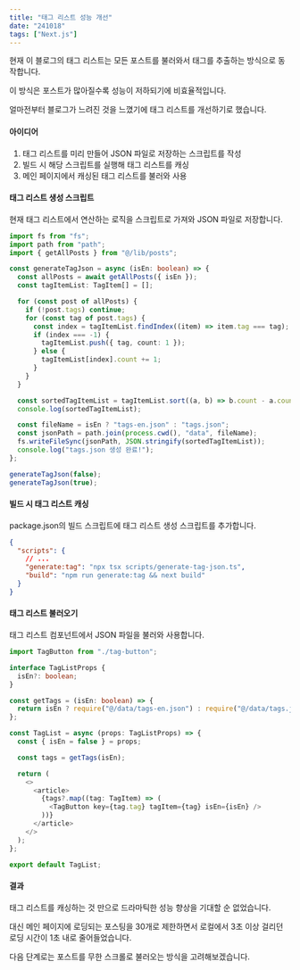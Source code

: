 ```yaml
---
title: "태그 리스트 성능 개선"
date: "241018"
tags: ["Next.js"]
---
```


현재 이 블로그의 태그 리스트는 모든 포스트를 불러와서 태그를 추출하는 방식으로 동작합니다.

이 방식은 포스트가 많아질수록 성능이 저하되기에 비효율적입니다.

얼마전부터 블로그가 느려진 것을 느꼈기에 태그 리스트를 개선하기로 했습니다.

#### 아이디어

1. 태그 리스트를 미리 만들어 JSON 파일로 저장하는 스크립트를 작성
2. 빌드 시 해당 스크립트를 실행해 태그 리스트를 캐싱
3. 메인 페이지에서 캐싱된 태그 리스트를 불러와 사용

#### 태그 리스트 생성 스크립트

현재 태그 리스트에서 연산하는 로직을 스크립트로 가져와 JSON 파일로 저장합니다.

```ts
import fs from "fs";
import path from "path";
import { getAllPosts } from "@/lib/posts";

const generateTagJson = async (isEn: boolean) => {
  const allPosts = await getAllPosts({ isEn });
  const tagItemList: TagItem[] = [];

  for (const post of allPosts) {
    if (!post.tags) continue;
    for (const tag of post.tags) {
      const index = tagItemList.findIndex((item) => item.tag === tag);
      if (index === -1) {
        tagItemList.push({ tag, count: 1 });
      } else {
        tagItemList[index].count += 1;
      }
    }
  }

  const sortedTagItemList = tagItemList.sort((a, b) => b.count - a.count);
  console.log(sortedTagItemList);

  const fileName = isEn ? "tags-en.json" : "tags.json";
  const jsonPath = path.join(process.cwd(), "data", fileName);
  fs.writeFileSync(jsonPath, JSON.stringify(sortedTagItemList));
  console.log("tags.json 생성 완료!");
};

generateTagJson(false);
generateTagJson(true);
```

#### 빌드 시 태그 리스트 캐싱

package.json의 빌드 스크립트에 태그 리스트 생성 스크립트를 추가합니다.

```json
{
  "scripts": {
    // ...
    "generate:tag": "npx tsx scripts/generate-tag-json.ts",
    "build": "npm run generate:tag && next build"
  }
}
```

#### 태그 리스트 불러오기

태그 리스트 컴포넌트에서 JSON 파일을 불러와 사용합니다.

```ts
import TagButton from "./tag-button";

interface TagListProps {
  isEn?: boolean;
}

const getTags = (isEn: boolean) => {
  return isEn ? require("@/data/tags-en.json") : require("@/data/tags.json");
};

const TagList = async (props: TagListProps) => {
  const { isEn = false } = props;

  const tags = getTags(isEn);

  return (
    <>
      <article>
        {tags?.map((tag: TagItem) => (
          <TagButton key={tag.tag} tagItem={tag} isEn={isEn} />
        ))}
      </article>
    </>
  );
};

export default TagList;
```

#### 결과

태그 리스트를 캐싱하는 것 만으로 드라마틱한 성능 향상을 기대할 순 없었습니다.

대신 메인 페이지에 로딩되는 포스팅을 30개로 제한하면서 로컬에서 3초 이상 걸리던 로딩 시간이 1초 내로 줄어들었습니다.

다음 단계로는 포스트를 무한 스크롤로 불러오는 방식을 고려해보겠습니다.
